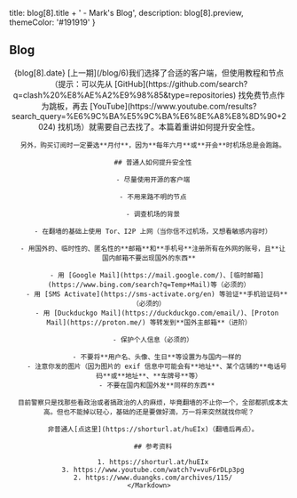 
  title: blog[8].title + ' - Mark\'s Blog',
  description: blog[8].preview,
  themeColor: '#191919'
}

<div className='h'>
  <h2>Blog</h2>
  <Content>
    <Header id={8} type='blog' alt={blog[8].header} />
    <Title id={8} type='blog'>{blog[8].title}</Title>
    <Date>{blog[8].date}</Date>
    <Markdown>
      [上一期](/blog/6)我们选择了合适的客户端，但使用教程和节点（提示：可以先从 [GitHub](https://github.com/search?q=clash%20%E8%AE%A2%E9%98%85&type=repositories) 找免费节点作为跳板，再去 [YouTube](https://www.youtube.com/results?search_query=%E6%9C%BA%E5%9C%BA%E6%8E%A8%E8%8D%90+2024) 找机场）就需要自己去找了。本篇着重讲如何提升安全性。

      另外，购买订阅时一定要选**月付**，因为**每年六月**或**开会**时机场总是会跑路。

      ## 普通人如何提升安全性

      - 尽量使用开源的客户端

      - 不用来路不明的节点

      - 调查机场的背景

      - 在翻墙的基础上使用 Tor、I2P 上网（当你信不过机场，又想看敏感内容时）

      - 用国外的、临时性的、匿名性的**邮箱**和**手机号**注册所有在外网的账号，且**让国内邮箱不要出现国外的东西**

        - 用 [Google Mail](https://mail.google.com/)、[临时邮箱](https://www.bing.com/search?q=Temp+Mail)等（必须的）
        - 用 [SMS Activate](https://sms-activate.org/en) 等验证**手机验证码**（必须的）
        - 用 [Duckduckgo Mail](https://duckduckgo.com/email/)、[Proton Mail](https://proton.me/) 等转发到**国外主邮箱**（进阶）

      - 保护个人信息（必须的）

        - 不要将**用户名、头像、生日**等设置为与国内一样的
        - 注意你发的图片（因为图片的 exif 信息中可能会有**地址**、某个店铺的**电话号码**或**地址**、**车牌号**等）
        - 不要在国内和国外发**同样的东西**

      目前警察只是找那些看政治或者搞政治的人的麻烦，毕竟翻墙的不止你一个，全部都抓成本太高。但也不能掉以轻心，基础的还是要做好滴，万一将来突然就找你呢？

      非普通人[点这里](https://shorturl.at/huEIx)（翻墙后再点）。

      ## 参考资料

      1. https://shorturl.at/huEIx
      3. https://www.youtube.com/watch?v=vuF6rDLp3pg
      2. https://www.duangks.com/archives/115/
    </Markdown>
  </Content>
</div>
